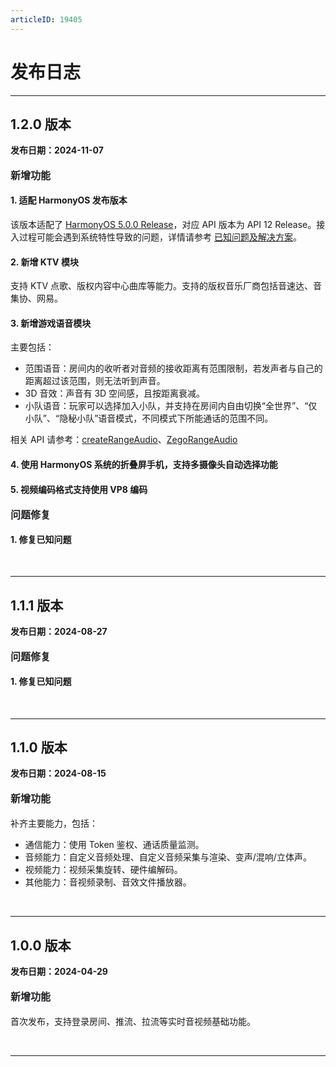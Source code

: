 ```yaml
---
articleID: 19405
---
```

<style>
.hthree{
    margin: 24px 0 20px !important;
    font-size: 16px !important;
    color: #232427 !important;
    font-weight: 600 !important;
    line-height: 1 !important;
    font-family: "PingFangSC-Medium";
}

</style>


# 发布日志

- - -


## 1.2.0 版本

**发布日期：2024-11-07**

<p class="hthree">新增功能</p>

#### 1. 适配 HarmonyOS 发布版本 

该版本适配了 [HarmonyOS 5.0.0 Release](https://developer.huawei.com/consumer/cn/doc/harmonyos-releases-V5/overview-V5)，对应 API 版本为 API 12 Release。接入过程可能会遇到系统特性导致的问题，详情请参考 [已知问题及解决方案](!known_issues_and_solutions)。


#### 2. 新增 KTV 模块

支持 KTV 点歌、版权内容中心曲库等能力。支持的版权音乐厂商包括音速达、音集协、网易。

#### 3. 新增游戏语音模块

主要包括：
- 范围语音：房间内的收听者对音频的接收距离有范围限制，若发声者与自己的距离超过该范围，则无法听到声音。
- 3D 音效：声音有 3D 空间感，且按距离衰减。
- 小队语音：玩家可以选择加入小队，并支持在房间内自由切换“全世界”、“仅小队”、“隐秘小队”语音模式，不同模式下所能通话的范围不同。

相关 API 请参考：[createRangeAudio](/unique-api/express-video-sdkhttps://doc-zh.zego.im/article/ets_ohos/classes/_zegoexpressengine_.zegoexpressengine.html#createrangeaudio)、[ZegoRangeAudio](/unique-api/express-video-sdkhttps://doc-zh.zego.im/article/ets_ohos/classes/_zegoexpressdefines_.zegorangeaudio.html)


#### 4. 使用 HarmonyOS 系统的折叠屏手机，支持多摄像头自动选择功能

#### 5. 视频编码格式支持使用 VP8 编码

<p class="hthree">问题修复</p>

#### 1. 修复已知问题


<br>
<hr style="height:1px" />

## 1.1.1 版本

**发布日期：2024-08-27**

<p class="hthree">问题修复</p>

#### 1. 修复已知问题


<br>
<hr style="height:1px" />

## 1.1.0 版本

**发布日期：2024-08-15**

<p class="hthree">新增功能</p>

补齐主要能力，包括：
- 通信能力：使用 Token 鉴权、通话质量监测。
- 音频能力：自定义音频处理、自定义音频采集与渲染、变声/混响/立体声。
- 视频能力：视频采集旋转、硬件编解码。
- 其他能力：音视频录制、音效文件播放器。

<br>
<hr style="height:1px" />


## 1.0.0 版本

**发布日期：2024-04-29**

<p class="hthree">新增功能</p>

首次发布，支持登录房间、推流、拉流等实时音视频基础功能。


<br>
<hr style="height:1px" />
